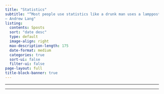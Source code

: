 ```yaml
---
title: "Statistics"
subtitle: "“Most people use statistics like a drunk man uses a lamppost; more for support than illumination”
― Andrew Lang"
listing:
  contents: Sposts
  sort: "date desc"
  type: default
  image-align: right
  max-description-length: 175
  date-format: medium
  categories: true
  sort-ui: false
  filter-ui: false
page-layout: full
title-block-banner: true
---
```


------------------------------------------------------------------------

------------------------------------------------------------------------
